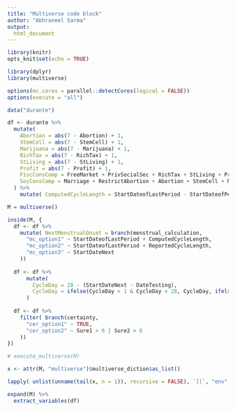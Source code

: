 ```yaml
---
title: "Multiverse code block"
author: "Abhraneel Sarma"
output: 
  html_document
---
```



```r
library(knitr)
opts_knit$set(echo = TRUE)

library(dplyr)
library(multiverse)

options(mc.cores = parallel::detectCores(logical = FALSE))
options(execute = "all")
```


```r
data("durante")

df <- durante %>%
  mutate(
    Abortion = abs(7 - Abortion) + 1,
    StemCell = abs(7 - StemCell) + 1,
    Marijuana = abs(7 - Marijuana) + 1,
    RichTax = abs(7 - RichTax) + 1,
    StLiving = abs(7 - StLiving) + 1,
    Profit = abs(7 - Profit) + 1,
    FiscConsComp = FreeMarket + PrivSocialSec + RichTax + StLiving + Profit,
    SocConsComp = Marriage + RestrictAbortion + Abortion + StemCell + Marijuana
  ) %>%
    mutate( ComputedCycleLength = StartDateofLastPeriod - StartDateofPeriodBeforeLast )
```


```r
M = multiverse()

inside(M, {
  df <- df %>%
    mutate( NextMenstrualOnset = branch(menstrual_calculation, 
      "mc_option1" ~ StartDateofLastPeriod + ComputedCycleLength,
      "mc_option2" ~ StartDateofLastPeriod + ReportedCycleLength,
      "mc_option3" ~ StartDateNext
    ))
  
  df <- df %>%
      mutate(
        CycleDay = 28 - (StartDateNext - DateTesting),
        CycleDay = ifelse(CycleDay > 1 & CycleDay < 28, CycleDay, ifelse(CycleDay < 1, 1, 28))
      )
  
  df <- df %>%
    filter( branch(certainty,
      "cer_option1" ~ TRUE,
      "cer_option2" ~ Sure1 > 6 | Sure2 > 6
    ))
})

# execute_multiverse(M)
```


```r
x <- attr(M, "multiverse")$multiverse_diction$as_list()

lapply( unlist(unname(tail(x, n = 1)), recursive = FALSE), `[[`, "env" )
```



```r
expand(M) %>%
  extract_variables(df)
```



